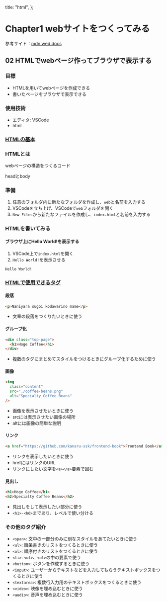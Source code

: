   title: "html",
};

# Chapter1 webサイトをつくってみる

参考サイト：[mdn wed docs](https://developer.mozilla.org/ja/docs/Learn/Getting_started_with_the_web)

## 02 HTMLでwebページ作ってブラウザで表示する

### 目標

- HTMLを用いてwebページを作成できる
- 書いたページをブラウザで表示できる

### 使用技術

- エディタ: VSCode
- html

### [HTMLの基本](https://developer.mozilla.org/ja/docs/Learn/Getting_started_with_the_web/HTML_basics)

### HTMLとは

webページの構造をつくるコード

headとbody

### 準備

1. 任意のフォルダ内に新たなフォルダを作成し、`web`と名前を入力する
1. VSCodeを立ち上げ、VSCodeで`web`フォルダを開く
1. `New Files`から新たなファイルを作成し、`index.html`と名前を入力する

### HTMLを書いてみる
#### ブラウザ上にHello World!を表示する
1. VSCode上で`index.html`を開く
1. `Hello World!`を表示させる
```html
Hello World!
```


### [HTMLで使用できるタグ](https://developer.mozilla.org/ja/docs/Web/HTML/Reference)

#### 段落

```html
<p>Naniyara sugoi kodawarino mame</p>
```

- 文章の段落をつくりたいときに使う

#### グループ化

```html
<div class="top-page">
  <h1>Hoge Coffee</h1>
</div>
```

- 複数のタグにまとめてスタイルをつけるときにグループ化するために使う

#### 画像

```html
<img
  class="content"
  src="./coffee-beans.png"
  alt="Specialty Coffee Beans"
/>
```

- 画像を表示させたいときに使う
- srcには表示させたい画像の場所
- altには画像の簡単な説明

#### リンク

```html
<a href="https://github.com/kanaru-ssk/frontend-book">Frontend Book</a>
```

- リンクを表示したいときに使う
- hrefにはリンクのURL
- リンクにしたい文字を`<a></a>`要素で囲む

#### 見出し

```html
<h1>Hoge Coffee</h1>
<h2>Specialty Coffee Beans</h2>
```

- 見出しをして表示したい部分に使う
- `<h1>-<h6>`まであり、レベルで使い分ける

### その他のタグ紹介

- `<span>`: 文中の一部分のみに別なスタイルをあてたいときに使う
- `<ul>`: 箇条書きのリストをつくるときに使う
- `<ol>`: 順序付きのリストをつくるときに使う
- `<li>`: `<ul>`、`<ol>`の中の要素で使う
- `<button>`: ボタンを作成するときに使う
- `<input>`: ユーザーからテキストなどを入力してもらうテキストボックスをつくるときに使う
- `<textarea>`: 複数行入力用のテキストボックスをつくるときに使う
- `<video>`: 映像を埋め込むときに使う
- `<audio>`: 音声を埋め込むときに使う
